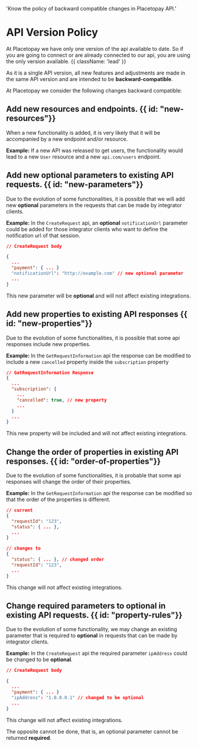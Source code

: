   'Know the policy of backward compatible changes in Placetopay API.'

# API Version Policy

At Placetopay we have only one version of the api available to date. So if you are going to connect or are already connected to our api, you are using the only version available. {{ className: 'lead' }}

As it is a single API version, all new features and adjustments are made in the same API version and are intended to be **backward-compatible**.

At Placetopay we consider the following changes backward compatible:

## Add new resources and endpoints. {{ id: "new-resources"}}

When a new functionality is added, it is very likely that it will be accompanied by a new endpoint and/or resource.

**Example:** If a new API was released to get users, the functionality would lead to a new `User` resource and a new `api.com/users` endpoint.   

## Add new optional parameters to existing API requests. {{ id: "new-parameters"}}

Due to the evolution of some functionalities, it is possible that we will add new **optional** parameters in the requests that can be made by integrator clients.

**Example:** In the `CreateRequest` api, an **optional** `notificationUrl` parameter could be added for those integrator clients who want to define the notification url of that session.

```json
// CreateRequest body

{
  ...
  "payment": { ... }
  "notificationUrl": "http://example.com" // new optional parameter
  ...
}
```

This new parameter will be **optional** and will not affect existing integrations.

## Add new properties to existing API responses {{ id: "new-properties"}}

Due to the evolution of some functionalities, it is possible that some api responses include new properties.

**Example:** In the `GetRequestInformation` api the response can be modified to include a new `cancelled` property inside the `subscription` property

```json
// GetRequestInformation Response
{
  ...
  "subscription": {
    ...
    "cancelled": true, // new property
    ...
  }
  ...
}
```

This new property will be included and will not affect existing integrations.

## Change the order of properties in existing API responses. {{ id: "order-of-properties"}}

Due to the evolution of some functionalities, it is probable that some api responses will change the order of their properties.

**Example:** In the `GetRequestInformation` api the response can be modified so that the order of the properties is different.

```json
// current
{
  "requestId": "123",
  "status": { ... },
  ...
}

// changes to
{
  "status": { ... }, // changed order
  "requestId": "123",
  ...
}
```

This change will not affect existing integrations.

## Change required parameters to optional in existing API requests. {{ id: "property-rules"}}

Due to the evolution of some functionality, we may change an existing parameter that is required to **optional** in requests that can be made by integrator clients.

**Example:** In the `CreateRequest` api the required parameter `ipAddress` could be changed to be **optional**.


```json
// CreateRequest body

{
  ...
  "payment": { ... }
  "ipAddress": "1.0.0.0.1" // changed to be optional
  ...
}
```

This change will not affect existing integrations.

The opposite cannot be done, that is, an optional parameter cannot be returned **required**.



